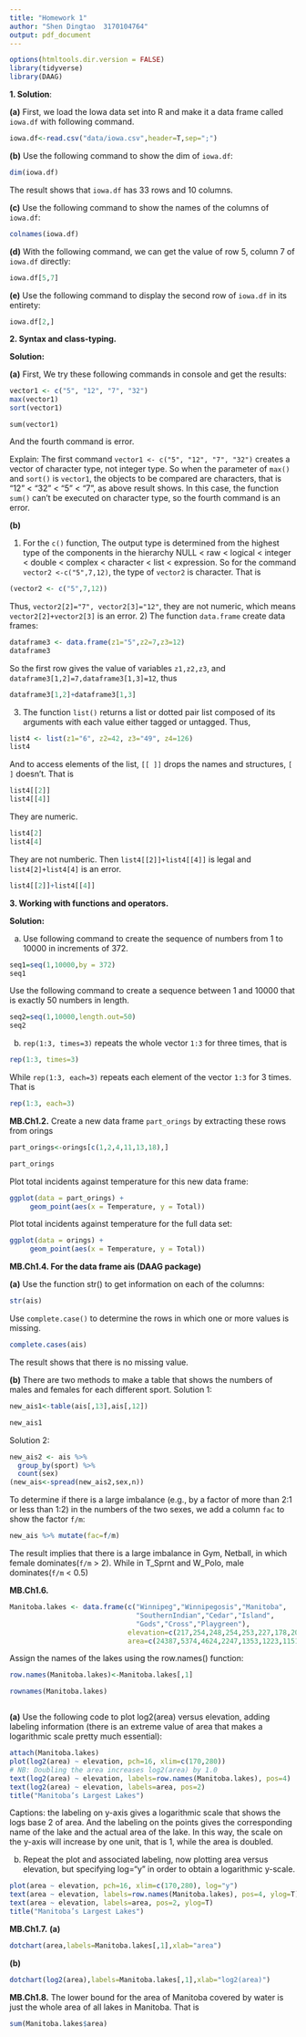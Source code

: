 ```yaml
---
title: "Homework 1"
author: "Shen Dingtao  3170104764"
output: pdf_document
---
```

```r
options(htmltools.dir.version = FALSE)
library(tidyverse)
library(DAAG)
```

**1. Solution**:

**(a)** First, we load the Iowa data set into R and make it a data frame called `iowa.df` with following command.
```r
iowa.df<-read.csv("data/iowa.csv",header=T,sep=";")
```

**(b)** Use the following command to show the dim of `iowa.df`:
```r
dim(iowa.df)
```
The result shows that `iowa.df` has 33 rows and 10 columns.

**(c)** Use the following command to show the names of the columns of `iowa.df`:
```r
colnames(iowa.df)
```

**(d)** With the following command, we can get the value of row 5, column 7 of `iowa.df` directly:
```r
iowa.df[5,7]
```

**(e)** Use the following command to display the second row of `iowa.df` in its entirety:
```r
iowa.df[2,]
```
**2. Syntax and class-typing.**

**Solution:**

**(a)** First, We try these following commands in console and get the results:

```r
vector1 <- c("5", "12", "7", "32")
max(vector1)
sort(vector1)
```
```
sum(vector1)
```
And the fourth command is error.

Explain: The first command `vector1 <- c("5", "12", "7", "32")` creates a vector of character type, not integer type. So when the parameter of `max()` and `sort()` is `vector1`, the objects to be compared are characters, that is "12" < "32" < "5" < "7", as above result shows. In this case, the function `sum()` can't be executed on character type, so the fourth command is an error.

**(b)** 

1) For the `c()` function, The output type is determined from the highest type of the components in the hierarchy NULL < raw < logical < integer < double < complex < character < list < expression. So for the command `vector2 <-c("5",7,12)`, the type of `vector2` is character. That is
```r
(vector2 <- c("5",7,12))
```
Thus, `vector2[2]="7", vector2[3]="12"`, they are not numeric, which means `vector2[2]+vector2[3]` is an error. 
2) The function `data.frame` create data frames:
```r
dataframe3 <- data.frame(z1="5",z2=7,z3=12)
dataframe3
```
So the first row gives the value of variables `z1,z2,z3`, and `dataframe3[1,2]=7,dataframe3[1,3]=12`, thus
```r
dataframe3[1,2]+dataframe3[1,3]
```

3) The function `list()` returns a list or dotted pair list composed of its arguments with each value either tagged or untagged. Thus,
```r
list4 <- list(z1="6", z2=42, z3="49", z4=126)
list4
```
And to access elements of the list, `[[ ]]` drops the names and structures, `[ ]` doesn't. That is
```r
list4[[2]]
list4[[4]]
```
They are numeric.
```r
list4[2]
list4[4]
```
They are not numberic.
Then `list4[[2]]+list4[[4]]` is legal and `list4[2]+list4[4]` is an error.
```r
list4[[2]]+list4[[4]]
```

**3. Working with functions and operators.**

**Solution:**

(a) Use following command to create the sequence of numbers from 1 to 10000 in increments of 372.
```r
seq1=seq(1,10000,by = 372)
seq1
```
Use the following command to create a sequence between 1 and 10000 that is exactly 50 numbers in length.
```r
seq2=seq(1,10000,length.out=50)
seq2
```

(b) `rep(1:3, times=3)` repeats the whole vector `1:3` for three times, that is
```r
rep(1:3, times=3)
``` 
While `rep(1:3, each=3)` repeats each element of the vector `1:3` for 3 times. That is 
```r
rep(1:3, each=3)
```
**MB.Ch1.2.** 
Create a new data frame `part_orings` by extracting these rows from orings
```r
part_orings<-orings[c(1,2,4,11,13,18),]
```
```r
part_orings
```
Plot total incidents against temperature for this new data frame:
```r
ggplot(data = part_orings) +
     geom_point(aes(x = Temperature, y = Total))
```
Plot total incidents against temperature for the full data set:
```r
ggplot(data = orings) +
     geom_point(aes(x = Temperature, y = Total))
```

**MB.Ch1.4. For the data frame ais (DAAG package)**

**(a)** Use the function str() to get information on each of the columns:
```r
str(ais)
```
Use `complete.case()` to determine the rows in which one or more values is missing.
```r
complete.cases(ais)
```
The result shows that there is no missing value.

**(b)** There are two methods to make a table that shows the numbers of males and females for each different sport.
Solution 1:
```r
new_ais1<-table(ais[,13],ais[,12])
```
```r
new_ais1
```
Solution 2:
```r
new_ais2 <- ais %>% 
  group_by(sport) %>% 
  count(sex)
(new_ais<-spread(new_ais2,sex,n))
```
To determine if there is a large imbalance (e.g., by a factor of more than 2:1 or less than 1:2) in the numbers of the two sexes, we add a column `fac` to show the factor `f/m`:
```r
new_ais %>% mutate(fac=f/m)
```
The result implies that there is a large imbalance in Gym, Netball, in which female dominates(`f/m` > 2). While in T_Sprnt and W_Polo, male dominates(`f/m` < 0.5)  

**MB.Ch1.6.**
```r
Manitoba.lakes <- data.frame(c("Winnipeg","Winnipegosis","Manitoba",
                               "SouthernIndian","Cedar","Island",
                               "Gods","Cross","Playgreen"),
                             elevation=c(217,254,248,254,253,227,178,207,217),
                             area=c(24387,5374,4624,2247,1353,1223,1151,755,657))
```
Assign the names of the lakes using the row.names()
function:
```r
row.names(Manitoba.lakes)<-Manitoba.lakes[,1]
```
```r
rownames(Manitoba.lakes)
```
```r

```
**(a)** Use the following code to plot log2(area) versus elevation, adding labeling information (there is an extreme value of area that makes a logarithmic scale pretty much essential):
```r
attach(Manitoba.lakes)
plot(log2(area) ~ elevation, pch=16, xlim=c(170,280))
# NB: Doubling the area increases log2(area) by 1.0
text(log2(area) ~ elevation, labels=row.names(Manitoba.lakes), pos=4)
text(log2(area) ~ elevation, labels=area, pos=2) 
title("Manitoba’s Largest Lakes")
```
Captions: the labeling on y-axis gives a logarithmic scale that shows the logs base 2 of area. And the labeling on the points gives the corresponding name of the lake and the actual area of the lake. In this way, the scale on the y-axis will increase by one unit, that is 1, while the area is doubled. 

(b) Repeat the plot and associated labeling, now plotting area versus elevation, but specifying log="y" in order to obtain a logarithmic y-scale.
```r
plot(area ~ elevation, pch=16, xlim=c(170,280), log="y")
text(area ~ elevation, labels=row.names(Manitoba.lakes), pos=4, ylog=T)
text(area ~ elevation, labels=area, pos=2, ylog=T) 
title("Manitoba’s Largest Lakes")

```
**MB.Ch1.7.** 
**(a)**
```r
dotchart(area,labels=Manitoba.lakes[,1],xlab="area")
```
**(b)**
```r
dotchart(log2(area),labels=Manitoba.lakes[,1],xlab="log2(area)")
```

**MB.Ch1.8.** The lower bound for the area of Manitoba covered by water is just the whole area of all lakes in Manitoba. That is
```r
sum(Manitoba.lakes$area)
```

